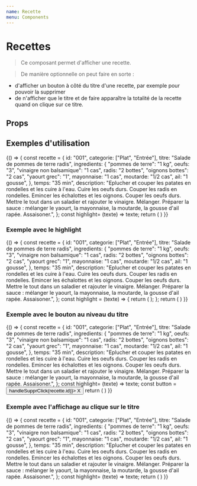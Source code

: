 ```yaml
---
name: Recette
menu: Components
---
```


# Recettes


> Ce composant permet d'afficher une recette.

> De manière optionnelle on peut faire en sorte :
  * d'afficher un bouton à côté du titre d'une recette, par exemple pour pouvoir la supprimer
  * de n'afficher que le titre et de faire apparaître la totalité de la recette quand on clique sur ce titre.

## Props
<Props of={Recette} />

## Exemples d'utilisation

<Playground>
  {() => {
    const recette =
      {
      id: "001",
      categorie: ["Plat", "Entrée"],
      titre: "Salade de pommes de terre radis",
      ingredients: {
        "pommes de terre": "1 kg",
        oeufs: "3",
        "vinaigre non balsamique": "1 cas",
        radis: "2 bottes",
        "oignons bottes": "2 cas",
        "yaourt grec": "1",
        mayonnaise: "1 cas",
        moutarde: "1/2 cas",
        ail: "1 gousse",
      },
      temps: "35 min",
      description:
        "Eplucher et couper les patates en rondelles et les cuire à l'eau. Cuire les oeufs durs. Couper les radis en rondelles. Emincer les échalottes et les oignons. Couper les oeufs durs. Mettre le tout dans un saladier et rajouter le vinaigre. Mélanger. Préparer la sauce :  mélanger le yaourt, la mayonnaise, la moutarde, la gousse d'ail rapée. Assaisoner.",
      };
      const highlight= (texte) => texte;
    return (
    <Recette
      recette={recette}
      highlight={highlight}
    />
    )
  }}
</Playground>

### Exemple avec le highlight

<Playground>
  {() => {
    const recette =
      {
      id: "001",
      categorie: ["Plat", "Entrée"],
      titre: "Salade de pommes de terre radis",
      ingredients: {
        "pommes de terre": "1 kg",
        oeufs: "3",
        "vinaigre non balsamique": "1 cas",
        radis: "2 bottes",
        "oignons bottes": "2 cas",
        "yaourt grec": "1",
        mayonnaise: "1 cas",
        moutarde: "1/2 cas",
        ail: "1 gousse",
      },
      temps: "35 min",
      description:
        "Eplucher et couper les patates en rondelles et les cuire à l'eau. Cuire les oeufs durs. Couper les radis en rondelles. Emincer les échalottes et les oignons. Couper les oeufs durs. Mettre le tout dans un saladier et rajouter le vinaigre. Mélanger. Préparer la sauce :  mélanger le yaourt, la mayonnaise, la moutarde, la gousse d'ail rapée. Assaisoner.",
      };
      const highlight = (texte) => {
        return (
          <Highlighter
            highlightClassName="searchHighlight"
            searchWords={["salade", "Epl", "radis"]}
            textToHighlight={texte}
          />
        );
      };
    return (
    <Recette
      recette={recette}
      highlight={highlight}
    />
    )
  }}
</Playground>

### Exemple avec le bouton au niveau du titre

<Playground>
  {() => {
    const recette =
      {
      id: "001",
      categorie: ["Plat", "Entrée"],
      titre: "Salade de pommes de terre radis",
      ingredients: {
        "pommes de terre": "1 kg",
        oeufs: "3",
        "vinaigre non balsamique": "1 cas",
        radis: "2 bottes",
        "oignons bottes": "2 cas",
        "yaourt grec": "1",
        mayonnaise: "1 cas",
        moutarde: "1/2 cas",
        ail: "1 gousse",
      },
      temps: "35 min",
      description:
        "Eplucher et couper les patates en rondelles et les cuire à l'eau. Cuire les oeufs durs. Couper les radis en rondelles. Emincer les échalottes et les oignons. Couper les oeufs durs. Mettre le tout dans un saladier et rajouter le vinaigre. Mélanger. Préparer la sauce :  mélanger le yaourt, la mayonnaise, la moutarde, la gousse d'ail rapée. Assaisoner.",
      };
      const highlight= (texte) => texte;
      const button = <button onClick={() => handleSupprClick(recette.id)}>
        X
      </button>
    return (
    <Recette
      recette={recette}
      highlight={highlight}
      optionalButton={button}
    />
    )
  }}
</Playground>

### Exemple avec l'affichage au clique sur le titre

<Playground>
  {() => {
    const recette =
    {
    id: "001",
    categorie: ["Plat", "Entrée"],
    titre: "Salade de pommes de terre radis",
    ingredients: {
      "pommes de terre": "1 kg",
      oeufs: "3",
      "vinaigre non balsamique": "1 cas",
      radis: "2 bottes",
      "oignons bottes": "2 cas",
      "yaourt grec": "1",
      mayonnaise: "1 cas",
      moutarde: "1/2 cas",
      ail: "1 gousse",
    },
    temps: "35 min",
    description:
      "Eplucher et couper les patates en rondelles et les cuire à l'eau. Cuire les oeufs durs. Couper les radis en rondelles. Emincer les échalottes et les oignons. Couper les oeufs durs. Mettre le tout dans un saladier et rajouter le vinaigre. Mélanger. Préparer la sauce :  mélanger le yaourt, la mayonnaise, la moutarde, la gousse d'ail rapée. Assaisoner.",
    };
    const highlight= (texte) => texte;
    return (
    <Recette
      recette={recette}
      highlight={highlight}
      activateClick={true}
    />
    )
  }}
</Playground>
